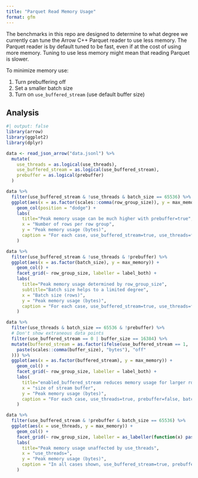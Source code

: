 ```yaml
---
title: "Parquet Read Memory Usage"
format: gfm
---
```


The benchmarks in this repo are designed to determine to what degree we currently
can tune the Arrow C++ Parquet reader to use less memory. The Parquet reader is
by default tuned to be fast, even if at the cost of using more memory. Tuning to
use less memory might mean that reading Parquet is slower.

To minimize memory use:

 1. Turn prebuffering off
 2. Set a smaller batch size
 3. Turn on `use_buffered_stream` (use default buffer size)


## Analysis

```r
#| output: false
library(arrow)
library(ggplot2)
library(dplyr)

data <- read_json_arrow("data.jsonl") %>%
  mutate(
    use_threads = as.logical(use_threads),
    use_buffered_stream = as.logical(use_buffered_stream),
    prebuffer = as.logical(prebuffer)
  )
```


```r
data %>%
  filter(use_buffered_stream & !use_threads & batch_size == 65536) %>%
  ggplot(aes(x = as.factor(scales::comma(row_group_size)), y = max_memory, fill = prebuffer)) + 
    geom_col(position = "dodge") +
    labs(
      title="Peak memory usage can be much higher with prebuffer=true",
      x = "Number of rows per row group",
      y = "Peak memory usage (bytes)",
      caption = "For each case, use_buffered_stream=true, use_threads=false, batch_size=65536 (default)."
    )
```



```r
data %>%
  filter(use_buffered_stream & !use_threads & !prebuffer) %>%
  ggplot(aes(x = as.factor(batch_size), y = max_memory)) + 
    geom_col() +
    facet_grid(~ row_group_size, labeller = label_both) + 
    labs(
      title="Peak memory usage determined by row_group_size",
      subtitle="Batch size helps to a limited degree",
      x = "Batch size (rows)",
      y = "Peak memory usage (bytes)",
      caption = "For each case, use_buffered_stream=true, use_threads=false, prebuffer=false."
    )
```


```r
data %>%
  filter(use_threads & batch_size == 65536 & !prebuffer) %>%
  # Don't show extraneous data points
  filter(use_buffered_stream == 0 | buffer_size == 16384) %>%
  mutate(buffered_stream = as.factor(ifelse(use_buffered_stream == 1, 
    paste(scales::comma(buffer_size), "bytes"), "off"
  ))) %>%
  ggplot(aes(x = as.factor(buffered_stream), y = max_memory)) + 
    geom_col() +
    facet_grid(~ row_group_size, labeller = label_both) + 
    labs(
      title="enabled_buffered_stream reduces memory usage for larger row groups",
      x = "size of stream buffer",
      y = "Peak memory usage (bytes)",
      caption = "For each case, use_threads=true, prebuffer=false, batch_size=65,536 (default)."
    )
```


```r
data %>%
  filter(use_buffered_stream & !prebuffer & batch_size == 65536) %>%
  ggplot(aes(x = use_threads, y = max_memory)) + 
    geom_col() +
    facet_grid(~ row_group_size, labeller = as_labeller(function(x) paste0("row_group_size=", x))) + 
    labs(
      title="Peak memory usage unaffected by use_threads",
      x = "use_threads=",
      y = "Peak memory usage (bytes)",
      caption = "In all cases shown, use_buffered_stream=true, prebuffer=false, and batch_size=65,536 (default)."
    )
```

